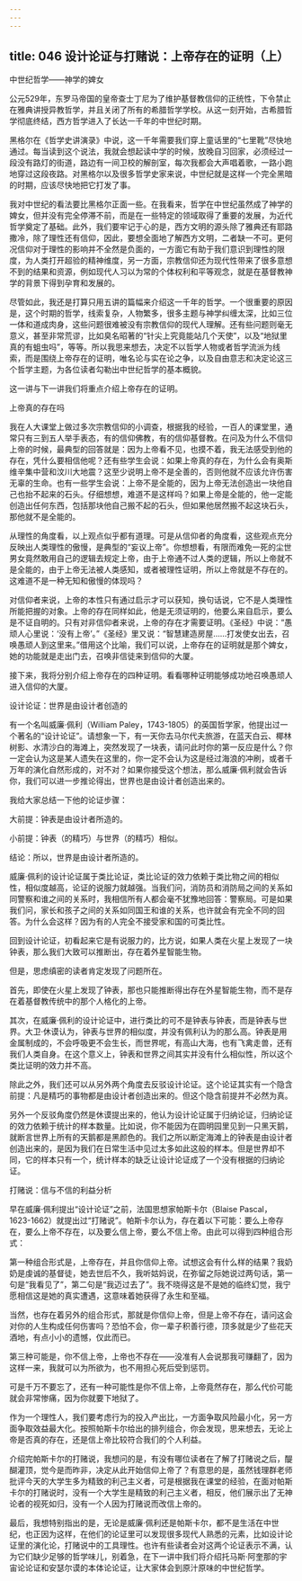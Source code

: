 ```yaml
---
---
---
```

title: 046 设计论证与打赌说：上帝存在的证明（上）
---







中世纪哲学——神学的婢女

公元529年，东罗马帝国的皇帝查士丁尼为了维护基督教信仰的正统性，下令禁止在雅典讲授异教哲学，并且关闭了所有的希腊哲学学校。从这一刻开始，古希腊哲学彻底终结，西方哲学进入了长达一千年的中世纪时期。

黑格尔在《哲学史讲演录》中说，这一千年需要我们穿上童话里的“七里靴”尽快地通过。每当读到这个说法，我就会想起读中学的时候，放晚自习回家，必须经过一段没有路灯的街道，路边有一间卫校的解剖室，每次我都会大声唱着歌，一路小跑地穿过这段夜路。对黑格尔以及很多哲学史家来说，中世纪就是这样一个完全黑暗的时期，应该尽快地把它打发了事。

我对中世纪的看法要比黑格尔正面一些。在我看来，哲学在中世纪虽然成了神学的婢女，但并没有完全停滞不前，而是在一些特定的领域取得了重要的发展，为近代哲学奠定了基础。此外，我们要牢记于心的是，西方文明的源头除了雅典还有耶路撒冷，除了理性还有信仰，因此，要想全面地了解西方文明，二者缺一不可。更何况信仰对于理性的影响并不全然是负面的，一方面它有助于我们意识到理性的限度，为人类打开超验的精神维度，另一方面，宗教信仰还为现代性带来了很多意想不到的结果和资源，例如现代人习以为常的个体权利和平等观念，就是在基督教神学的背景下得到孕育和发展的。

尽管如此，我还是打算只用五讲的篇幅来介绍这一千年的哲学。一个很重要的原因是，这个时期的哲学，线索复杂，人物繁多，很多主题与神学纠缠太深，比如三位一体和道成肉身，这些问题很难被没有宗教信仰的现代人理解。还有些问题则毫无意义，甚至非常荒谬，比如臭名昭著的“针尖上究竟能站几个天使”，以及“地狱里真的有蛆虫吗”，等等。所以我思来想去，决定不以哲学人物或者哲学流派为线索，而是围绕上帝存在的证明，唯名论与实在论之争，以及自由意志和决定论这三个哲学主题，为各位读者勾勒出中世纪哲学的基本概貌。

这一讲与下一讲我们将重点介绍上帝存在的证明。


上帝真的存在吗

我在人大课堂上做过多次宗教信仰的小调查，根据我的经验，一百人的课堂里，通常只有三到五人举手表态，有的信仰佛教，有的信仰基督教。在问及为什么不信仰上帝的时候，最典型的回答就是：因为上帝看不见，也摸不着，我无法感受到他的存在，凭什么要相信他呢？还有些学生会说：如果上帝真的存在，为什么会有奥斯维辛集中营和汶川大地震？这至少说明上帝不是全善的，否则他就不应该允许伤害无辜的生命。也有一些学生会说：上帝不是全能的，因为上帝无法创造出一块他自己也抬不起来的石头。仔细想想，难道不是这样吗？如果上帝是全能的，他一定能创造出任何东西，包括那块他自己搬不起的石头，但如果他居然搬不起这块石头，那他就不是全能的。

从理性的角度看，以上观点似乎都有道理。可是从信仰者的角度看，这些观点充分反映出人类理性的傲慢，是典型的“妄议上帝”。你想想看，有限而难免一死的尘世男女竟然敢用自己的逻辑去规定上帝，由于上帝通不过人类的逻辑，所以上帝就不是全能的，由于上帝无法被人类感知，或者被理性证明，所以上帝就是不存在的。这难道不是一种无知和傲慢的体现吗？

对信仰者来说，上帝的本性只有通过启示才可以获知，换句话说，它不是人类理性所能把握的对象。上帝的存在同样如此，他是无须证明的，他要么来自启示，要么是不证自明的。只有对非信仰者来说，上帝的存在才需要证明。《圣经》中说：“愚顽人心里说：‘没有上帝’。”《圣经》里又说：“智慧建造房屋……打发使女出去，召唤愚顽人到这里来。”借用这个比喻，我们可以说，上帝存在的证明就是那个婢女，她的功能就是走出门去，召唤非信徒来到信仰的大厦。

接下来，我将分别介绍上帝存在的四种证明。看看哪种证明能够成功地召唤愚顽人进入信仰的大厦。


设计论证：世界是由设计者创造的

有一个名叫威廉·佩利（William Paley，1743-1805）的英国哲学家，他提出过一个著名的“设计论证”。请想象一下，有一天你去马尔代夫旅游，在蓝天白云、椰林树影、水清沙白的海滩上，突然发现了一块表，请问此时你的第一反应是什么？你一定会认为这是某人遗失在这里的，你一定不会认为这是经过海浪的冲刷，或者千万年的演化自然形成的，对不对？如果你接受这个想法，那么威廉·佩利就会告诉你，我们可以进一步推论得出，世界也是由设计者创造出来的。

我给大家总结一下他的论证步骤：

大前提：钟表是由设计者所造的。

小前提：钟表（的精巧）与世界（的精巧）相似。

结论：所以，世界是由设计者所造的。

威廉·佩利的设计论证属于类比论证，类比论证的效力依赖于类比物之间的相似性，相似度越高，论证的说服力就越强。当我们问，消防员和消防局之间的关系如同警察和谁之间的关系时，我相信所有人都会毫不犹豫地回答：警察局。可是如果我们问，家长和孩子之间的关系如同国王和谁的关系，也许就会有完全不同的回答。为什么会这样？因为有的人完全不接受家和国的可类比性。

回到设计论证，初看起来它是有说服力的，比方说，如果人类在火星上发现了一块钟表，那么我们大致可以推断出，存在着外星智能生物。

但是，思虑缜密的读者肯定发现了问题所在。

首先，即使在火星上发现了钟表，那也只能推断得出存在外星智能生物，而不是存在着基督教传统中的那个人格化的上帝。

其次，在威廉·佩利的设计论证中，进行类比的可不是钟表与钟表，而是钟表与世界。大卫·休谟认为，钟表与世界的相似度，并没有佩利认为的那么高。钟表是用金属制成的，不会呼吸更不会生长，而世界呢，有高山大海，也有飞禽走兽，还有我们人类自身。在这个意义上，钟表和世界之间其实并没有什么相似性，所以这个类比证明的效力并不高。

除此之外，我们还可以从另外两个角度去反驳设计论证。这个论证其实有一个隐含前提：凡是精巧的事物都是由设计者创造出来的。但这个隐含前提并不必然为真。

另外一个反驳角度仍然是休谟提出来的，他认为设计论证属于归纳论证，归纳论证的效力依赖于统计的样本数量。比如说，你不能因为在圆明园里见到一只黑天鹅，就断言世界上所有的天鹅都是黑颜色的。我们之所以断定海滩上的钟表是由设计者创造出来的，是因为我们在日常生活中见过太多如此这般的样本。但是世界却不同，它的样本只有一个，统计样本的缺乏让设计论证成了一个没有根据的归纳论证。


打赌说：信与不信的利益分析

早在威廉·佩利提出“设计论证”之前，法国思想家帕斯卡尔（Blaise Pascal，1623-1662）就提出过“打赌说”。帕斯卡尔认为，存在着以下可能：要么上帝存在，要么上帝不存在，以及要么信上帝，要么不信上帝。由此可以得到四种组合形式：



第一种组合形式是，上帝存在，并且你信仰上帝。试想这会有什么样的结果？我奶奶是虔诚的基督徒，她去世后不久，我听姑妈说，在弥留之际她说过两句话，第一句是“我看见了”，第二句是“我迈过去了”。我不晓得这是不是她的临终幻觉，我宁愿相信这是她的真实遭遇，这意味着她获得了永生和至福。

当然，也存在着另外的组合形式，那就是你信仰上帝，但是上帝不存在，请问这会对你的人生构成任何伤害吗？恐怕不会，你一辈子积善行德，顶多就是少了些花天酒地，有点小小的遗憾，仅此而已。

第三种可能是，你不信上帝，上帝也不存在——没准有人会说那我可赚翻了，因为这样一来，我就可以为所欲为，也不用担心死后受到惩罚。

可是千万不要忘了，还有一种可能性是你不信上帝，上帝竟然存在，那么代价可能就会非常惨痛，因为你就要下地狱了。

作为一个理性人，我们要考虑行为的投入产出比，一方面争取风险最小化，另一方面争取效益最大化。按照帕斯卡尔给出的排列组合，你会发现，思来想去，无论上帝是否真的存在，还是信上帝比较符合我们的个人利益。

介绍完帕斯卡尔的打赌说，我想问的是，有没有哪位读者在了解了打赌说之后，醍醐灌顶，觉今是而昨非，决定从此开始信仰上帝了？有意思的是，虽然钱理群老师批评今天的大学生多为精致的利己主义者，可是根据我在课堂的经验，在面对帕斯卡尔的打赌说时，没有一个大学生是精致的利己主义者，相反，他们展示出了无神论者的视死如归，没有一个人因为打赌说而改信上帝的。

最后，我想特别指出的是，无论是威廉·佩利还是帕斯卡尔，都不是生活在中世纪，也正因为这样，在他们的论证里可以发现很多现代人熟悉的元素，比如设计论证里的演化论，打赌说中的工具理性。也许有些读者会对这两个论证表示不满，认为它们缺少足够的哲学味儿，别着急，在下一讲中我们将介绍托马斯·阿奎那的宇宙论论证和安瑟尔谟的本体论论证，让大家体会到原汁原味的中世纪哲学。